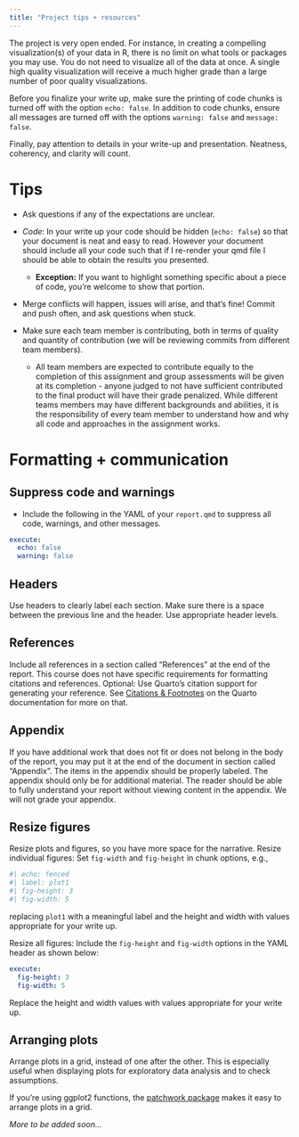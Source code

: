 ```yaml
---
title: "Project tips + resources"
---
```


The project is very open ended.
For instance, in creating a compelling visualization(s) of your data in R, there is no limit on what tools or packages you may use.
You do not need to visualize all of the data at once.
A single high quality visualization will receive a much higher grade than a large number of poor quality visualizations.

Before you finalize your write up, make sure the printing of code chunks is turned off with the option `echo: false`.
In addition to code chunks, ensure all messages are turned off with the options `warning: false` and `message: false`.

Finally, pay attention to details in your write-up and presentation.
Neatness, coherency, and clarity will count.

# Tips

-   Ask questions if any of the expectations are unclear.

-   *Code*: In your write up your code should be hidden (`echo: false`) so that your document is neat and easy to read.
    However your document should include all your code such that if I re-render your qmd file I should be able to obtain the results you presented.

    -   **Exception:** If you want to highlight something specific about a piece of code, you're welcome to show that portion.

-   Merge conflicts will happen, issues will arise, and that's fine!
    Commit and push often, and ask questions when stuck.

-   Make sure each team member is contributing, both in terms of quality and quantity of contribution (we will be reviewing commits from different team members).

    -   All team members are expected to contribute equally to the completion of this assignment and group assessments will be given at its completion - anyone judged to not have sufficient contributed to the final product will have their grade penalized. While different teams members may have different backgrounds and abilities, it is the responsibility of every team member to understand how and why all code and approaches in the assignment works.

# Formatting + communication

## Suppress code and warnings

-   Include the following in the YAML of your `report.qmd` to suppress all code, warnings, and other messages.

``` yaml
execute:
  echo: false
  warning: false
```

## Headers

Use headers to clearly label each section.
Make sure there is a space between the previous line and the header.
Use appropriate header levels.

## References

Include all references in a section called "References" at the end of the report.
This course does not have specific requirements for formatting citations and references.
Optional: Use Quarto's citation support for generating your reference.
See [Citations & Footnotes](https://quarto.org/docs/authoring/footnotes-and-citations.html) on the Quarto documentation for more on that.

## Appendix

If you have additional work that does not fit or does not belong in the body of the report, you may put it at the end of the document in section called "Appendix".
The items in the appendix should be properly labeled.
The appendix should only be for additional material.
The reader should be able to fully understand your report without viewing content in the appendix.
We will not grade your appendix.

## Resize figures

Resize plots and figures, so you have more space for the narrative.
Resize individual figures: Set `fig-width` and `fig-height` in chunk options, e.g.,

``` r
#| echo: fenced
#| label: plot1
#| fig-height: 3
#| fig-width: 5
```

replacing `plot1` with a meaningful label and the height and width with values appropriate for your write up.

Resize all figures: Include the `fig-height` and `fig-width` options in the YAML header as shown below:

``` yaml
execute:
  fig-height: 3
  fig-width: 5
```

Replace the height and width values with values appropriate for your write up.

## Arranging plots

Arrange plots in a grid, instead of one after the other.
This is especially useful when displaying plots for exploratory data analysis and to check assumptions.

If you’re using ggplot2 functions, the [patchwork package](https://patchwork.data-imaginist.com/) makes it easy to arrange plots in a grid.

*More to be added soon...*
